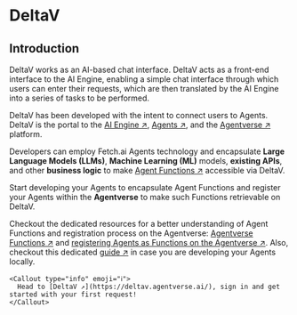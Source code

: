 
# DeltaV

## Introduction

DeltaV works as an AI-based chat interface. DeltaV acts as a front-end interface to the AI Engine, enabling a simple chat interface through which users can enter their requests, which are then translated by the AI Engine into a series of tasks to be performed.

DeltaV has been developed with the intent to connect users to Agents. DeltaV is the portal to the [AI Engine ↗️](/concepts/ai-engine/ai-engine-intro), [Agents ↗️](/concepts/agents/agents), and the [Agentverse ↗️](/concepts/agent-services/agentverse-intro) platform.

Developers can employ Fetch.ai Agents technology and encapsulate **Large Language Models (LLMs)**, **Machine Learning (ML)** models, **existing APIs**, and other **business logic** to make [Agent Functions ↗️](/guides/agents/intermediate/agent-functions) accessible via DeltaV.

Start developing your Agents to encapsulate Agent Functions and register your Agents within the **Agentverse** to make such Functions retrievable on DeltaV.

Checkout the dedicated resources for a better understanding of Agent Functions and registration process on the Agentverse: [Agentverse Functions ↗️](/guides/services/services) and [registering Agents as Functions on the Agentverse ↗️](/guides/agentverse/registering-agent-services). Also, checkout this dedicated [guide ↗️](/guides/agents/running-locally) in case you are developing your Agents locally.

    <Callout type="info" emoji="ℹ️">
      Head to [DeltaV ↗️](https://deltav.agentverse.ai/), sign in and get started with your first request!
    </Callout>
